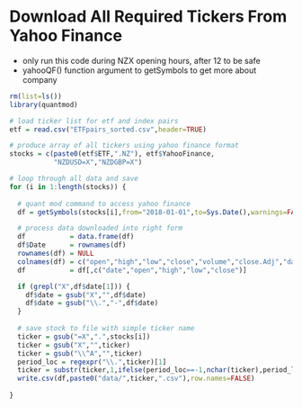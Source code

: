 
# Download All Required Tickers From Yahoo Finance

- only run this code during NZX opening hours, after 12 to be safe
- yahooQF() function argument to getSymbols to get more about company

```r
rm(list=ls())
library(quantmod)

# load ticker list for etf and index pairs
etf = read.csv("ETFpairs_sorted.csv",header=TRUE)

# produce array of all tickers using yahoo finance format
stocks = c(paste0(etf$ETF,".NZ"), etf$YahooFinance,
           "NZDUSD=X","NZDGBP=X")

# loop through all data and save
for (i in 1:length(stocks)) {
  
  # quant mod command to access yahoo finance
  df = getSymbols(stocks[i],from="2018-01-01",to=Sys.Date(),warnings=FALSE,auto.assign=FALSE)

  # process data downloaded into right form
  df           = data.frame(df)
  df$Date      = rownames(df)
  rownames(df) = NULL
  colnames(df) = c("open","high","low","close","volume","close.Adj","date")
  df           = df[,c("date","open","high","low","close")]

  if (grepl("X",df$date[1])) {
    df$date = gsub("X","",df$date)
    df$date = gsub("\\.","-",df$date)
  }
  
  # save stock to file with simple ticker name
  ticker = gsub("=X",".",stocks[i])
  ticker = gsub("X","",ticker)
  ticker = gsub("\\^A","",ticker)
  period_loc = regexpr("\\.",ticker)[1]
  ticker = substr(ticker,1,ifelse(period_loc==-1,nchar(ticker),period_loc-1))
  write.csv(df,paste0("data/",ticker,".csv"),row.names=FALSE)
  
}
```
